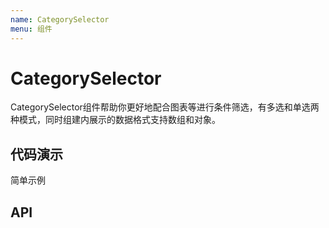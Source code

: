 ```yaml
---
name: CategorySelector
menu: 组件
---
```




# CategorySelector

CategorySelector组件帮助你更好地配合图表等进行条件筛选，有多选和单选两种模式，同时组建内展示的数据格式支持数组和对象。

## 代码演示

简单示例
<Playground>
    <CategorySelector />
</Playground>

## API

<PropsTable of={CategorySelector} />

